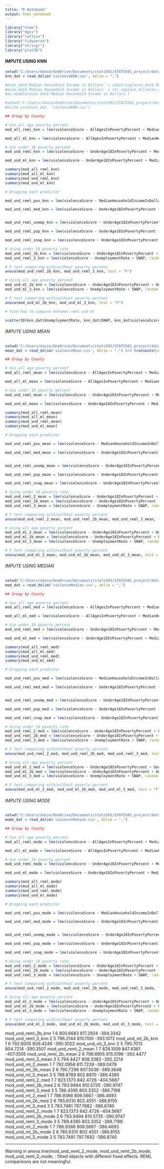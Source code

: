 ```yaml
---
title: "R Notebook"
output: html_notebook
---
```


```r
library("nlme")
library("mgcv")
library("lattice")
library("tidyverse")
library("stringr") 
library("plot3D")
```

#### IMPUTE USING KNN
```r
setwd('C:/Users/danie/OneDrive/Documents/stats501/STATS501_project/data')
knn_dat = read_delim('violenceKNN.csv', delim = ",")
```
```r
#econ_dat$`Median Household Income in Dollars` = substring(econ_dat$`Median Household Income in Dollars`,2) 
#econ_dat$`Median Household Income in Dollars` = str_replace_all(econ_dat$`Median Household Income in Dollars`, "[,]", "") 
#as.double(econ_dat$`Median Household Income in Dollars`)

#setwd('C:/Users/danie/OneDrive/Documents/stats501/STATS501_project/data')
#write.csv(econ_dat, 'violenceKNN.csv')
```

```r
## Group by County

# Use all age poverty percent
mod_all_reml_knn = lme(violenceScore ~ AllAgesInPovertyPercent + MedianHouseholdIncomeInDollars + UnemploymentRate + Population + SNAP, random = ~ 1 | sitename, data = knn_dat)

mod_all_ml_knn = lme(violenceScore ~ AllAgesInPovertyPercent + MedianHouseholdIncomeInDollars + UnemploymentRate + Population + SNAP, random = ~ 1 | sitename, method = "ML", data = knn_dat)

# Use under 18 poverty percent
mod_und_reml_knn = lme(violenceScore ~ UnderAge18InPovertyPercent + MedianHouseholdIncomeInDollars + UnemploymentRate + Population + SNAP, random = ~ 1 | sitename, data = knn_dat)

mod_und_ml_knn = lme(violenceScore ~ UnderAge18InPovertyPercent + MedianHouseholdIncomeInDollars + UnemploymentRate + Population + SNAP, random = ~ 1 | sitename, method = "ML", data = knn_dat)
```

```r
summary(mod_all_reml_knn)
summary(mod_all_ml_knn)
summary(mod_und_reml_knn)
summary(mod_und_ml_knn)
```

```r
# Dropping each predictor

mod_und_reml_pov_knn = lme(violenceScore ~ MedianHouseholdIncomeInDollars + UnemploymentRate + Population + SNAP, random = ~ 1 | sitename, data = knn_dat)

mod_und_reml_med_knn = lme(violenceScore ~ UnderAge18InPovertyPercent + UnemploymentRate + Population + SNAP, random = ~ 1 | sitename, data = knn_dat)


mod_und_reml_unemp_knn = lme(violenceScore ~ UnderAge18InPovertyPercent + MedianHouseholdIncomeInDollars + Population + SNAP, random = ~ 1 | sitename, data = knn_dat)

mod_und_reml_pop_knn = lme(violenceScore ~ UnderAge18InPovertyPercent + MedianHouseholdIncomeInDollars + UnemploymentRate + SNAP, random = ~ 1 | sitename, data = knn_dat)

mod_und_reml_snap_knn = lme(violenceScore ~ UnderAge18InPovertyPercent + MedianHouseholdIncomeInDollars + UnemploymentRate + Population, random = ~ 1 | sitename, data = knn_dat)
```

```r
# Using under 18 poverty rate
mod_und_reml_2b_knn = lme(violenceScore ~ UnderAge18InPovertyPercent + UnemploymentRate + SNAP, random = ~ 1 | sitename, data = knn_dat)
mod_und_reml_3_knn = lme(violenceScore ~ UnemploymentRate + SNAP, random = ~ 1 | sitename, data = knn_dat)

# F test comparing with/without poverty percent
anova(mod_und_reml_2b_knn, mod_und_reml_3_knn, test = "F")
```

```r
# Using all age poverty percent
mod_und_ml_2b_knn = lme(violenceScore ~ UnderAge18InPovertyPercent + UnemploymentRate + SNAP, random = ~ 1 | sitename, data = knn_dat, method = "ML")
mod_und_ml_3_knn = lme(violenceScore ~ UnemploymentRate + SNAP, random = ~ 1 | sitename, data = knn_dat, method = "ML")

# F test comparing with/without poverty percent
anova(mod_und_ml_2b_knn, mod_und_ml_3_knn, test = "F")
```

```r
# Find how to compare between reml and ml
```



```r
scatter3D(knn_dat$UnemploymentRate, knn_dat$SNAP, knn_dat$violenceScore, col.var = as.integer(knn_dat$sitename), col = c(1:15), phi = 0)
```


###### IMPUTE USING MEAN
```r
setwd('C:/Users/danie/OneDrive/Documents/stats501/STATS501_project/data')
mean_dat = read_delim('violenceMean.csv', delim = ",") %>% transmute(year = year, sitename = sitename, violenceScore = `violence score`, AllAgesInPovertyPercent = `All Ages in Poverty Percent`, UnderAge18InPovertyPercent = `Under Age 18 in Poverty Percent`, MedianHouseholdIncomeInDollars = `Median Household Income in Dollars`, UnemploymentRate = `Unemployment Rate`, Population = Population, SNAP = `SNAP($/Person)`)
```
```r
## Group by County

# Use all age poverty percent
mod_all_reml_mean = lme(violenceScore ~ AllAgesInPovertyPercent + MedianHouseholdIncomeInDollars + UnemploymentRate + Population + SNAP, random = ~ 1 | sitename, data = mean_dat)

mod_all_ml_mean = lme(violenceScore ~ AllAgesInPovertyPercent + MedianHouseholdIncomeInDollars + UnemploymentRate + Population + SNAP, random = ~ 1 | sitename, method = "ML", data = mean_dat)

# Use under 18 poverty percent
mod_und_reml_mean = lme(violenceScore ~ UnderAge18InPovertyPercent + MedianHouseholdIncomeInDollars + UnemploymentRate + Population + SNAP, random = ~ 1 | sitename, data = mean_dat)

mod_und_ml_mean = lme(violenceScore ~ UnderAge18InPovertyPercent + MedianHouseholdIncomeInDollars + UnemploymentRate + Population + SNAP, random = ~ 1 | sitename, method = "ML", data = mean_dat)
```

```r
summary(mod_all_reml_mean)
summary(mod_all_ml_mean)
summary(mod_und_reml_mean)
summary(mod_und_ml_mean)
```

```r
# Dropping each predictor

mod_und_reml_pov_mean = lme(violenceScore ~ MedianHouseholdIncomeInDollars + UnemploymentRate + Population + SNAP, random = ~ 1 | sitename, data = mean_dat)

mod_und_reml_med_mean = lme(violenceScore ~ UnderAge18InPovertyPercent + UnemploymentRate + Population + SNAP, random = ~ 1 | sitename, data = mean_dat)


mod_und_reml_unemp_mean = lme(violenceScore ~ UnderAge18InPovertyPercent + MedianHouseholdIncomeInDollars + Population + SNAP, random = ~ 1 | sitename, data = mean_dat)

mod_und_reml_pop_mean = lme(violenceScore ~ UnderAge18InPovertyPercent + MedianHouseholdIncomeInDollars + UnemploymentRate + SNAP, random = ~ 1 | sitename, data = mean_dat)

mod_und_reml_snap_mean = lme(violenceScore ~ UnderAge18InPovertyPercent + MedianHouseholdIncomeInDollars + UnemploymentRate + Population, random = ~ 1 | sitename, data = mean_dat)
```

```r
# Using under 18 poverty rate
mod_und_reml_2_mean = lme(violenceScore ~ UnderAge18InPovertyPercent + UnemploymentRate + Population + SNAP, random = ~ 1 | sitename, data = mean_dat)
mod_und_reml_2b_mean = lme(violenceScore ~ UnderAge18InPovertyPercent + UnemploymentRate + SNAP, random = ~ 1 | sitename, data = mean_dat)
mod_und_reml_3_mean = lme(violenceScore ~ UnemploymentRate + SNAP, random = ~ 1 | sitename, data = mean_dat)

# F test comparing with/without poverty percent
anova(mod_und_reml_2_mean, mod_und_reml_2b_mean, mod_und_reml_3_mean, test = "F")
```

```r
# Using all age poverty percent
mod_und_ml_2_mean = lme(violenceScore ~ UnderAge18InPovertyPercent + UnemploymentRate + Population + SNAP, random = ~ 1 | sitename, data = mean_dat, method = "ML")
mod_und_ml_2b_mean = lme(violenceScore ~ UnderAge18InPovertyPercent + UnemploymentRate + SNAP, random = ~ 1 | sitename, data = mean_dat, method = "ML")
mod_und_ml_3_mean = lme(violenceScore ~ UnemploymentRate + SNAP, random = ~ 1 | sitename, data = mean_dat, method = "ML")

# F test comparing with/without poverty percent
anova(mod_und_ml_2_mean, mod_und_ml_2b_mean, mod_und_ml_3_mean, test = "F")
```

###### IMPUTE USING MEDIAN
```r
setwd('C:/Users/danie/OneDrive/Documents/stats501/STATS501_project/data')
med_dat = read_delim('violenceMedian.csv', delim = ",")
```
```r
## Group by County

# Use all age poverty percent
mod_all_reml_med = lme(violenceScore ~ AllAgesInPovertyPercent + MedianHouseholdIncomeInDollars + UnemploymentRate + Population + SNAP, random = ~ 1 | sitename, data = med_dat)

mod_all_ml_med = lme(violenceScore ~ AllAgesInPovertyPercent + MedianHouseholdIncomeInDollars + UnemploymentRate + Population + SNAP, random = ~ 1 | sitename, method = "ML", data = med_dat)

# Use under 18 poverty percent
mod_und_reml_med = lme(violenceScore ~ UnderAge18InPovertyPercent + MedianHouseholdIncomeInDollars + UnemploymentRate + Population + SNAP, random = ~ 1 | sitename, data = med_dat)

mod_und_ml_med = lme(violenceScore ~ UnderAge18InPovertyPercent + MedianHouseholdIncomeInDollars + UnemploymentRate + Population + SNAP, random = ~ 1 | sitename, method = "ML", data = med_dat)
```

```r
summary(mod_all_reml_med)
summary(mod_all_ml_med)
summary(mod_und_reml_med)
summary(mod_und_ml_med)
```

```r
# Dropping each predictor

mod_und_reml_pov_med = lme(violenceScore ~ MedianHouseholdIncomeInDollars + UnemploymentRate + Population + SNAP, random = ~ 1 | sitename, data = med_dat)

mod_und_reml_med_med = lme(violenceScore ~ UnderAge18InPovertyPercent + UnemploymentRate + Population + SNAP, random = ~ 1 | sitename, data = med_dat)


mod_und_reml_unemp_med = lme(violenceScore ~ UnderAge18InPovertyPercent + MedianHouseholdIncomeInDollars + Population + SNAP, random = ~ 1 | sitename, data = med_dat)

mod_und_reml_pop_med = lme(violenceScore ~ UnderAge18InPovertyPercent + MedianHouseholdIncomeInDollars + UnemploymentRate + SNAP, random = ~ 1 | sitename, data = med_dat)

mod_und_reml_snap_med = lme(violenceScore ~ UnderAge18InPovertyPercent + MedianHouseholdIncomeInDollars + UnemploymentRate + Population, random = ~ 1 | sitename, data = med_dat)
```

```r
# Using under 18 poverty rate
mod_und_reml_2_med = lme(violenceScore ~ UnderAge18InPovertyPercent + UnemploymentRate + Population + SNAP, random = ~ 1 | sitename, data = med_dat)
mod_und_reml_2b_med = lme(violenceScore ~ UnderAge18InPovertyPercent + UnemploymentRate + SNAP, random = ~ 1 | sitename, data = med_dat)
mod_und_reml_3_med = lme(violenceScore ~ UnemploymentRate + SNAP, random = ~ 1 | sitename, data = med_dat)

# F test comparing with/without poverty percent
anova(mod_und_reml_2_med, mod_und_reml_2b_med, mod_und_reml_3_med, test = "F")
```

```r
# Using all age poverty percent
mod_und_ml_2_med = lme(violenceScore ~ UnderAge18InPovertyPercent + UnemploymentRate + Population + SNAP, random = ~ 1 | sitename, data = med_dat, method = "ML")
mod_und_ml_2b_med = lme(violenceScore ~ UnderAge18InPovertyPercent + UnemploymentRate + SNAP, random = ~ 1 | sitename, data = med_dat, method = "ML")
mod_und_ml_3_med = lme(violenceScore ~ UnemploymentRate + SNAP, random = ~ 1 | sitename, data = med_dat, method = "ML")

# F test comparing with/without poverty percent
anova(mod_und_ml_2_med, mod_und_ml_2b_med, mod_und_ml_3_med, test = "F")
```


###### IMPUTE USING MODE
```r
setwd('C:/Users/danie/OneDrive/Documents/stats501/STATS501_project/data')
mode_dat = read_delim('violenceMedian.csv', delim = ",")
```
```r
## Group by County

# Use all age poverty percent
mod_all_reml_mode = lme(violenceScore ~ AllAgesInPovertyPercent + MedianHouseholdIncomeInDollars + UnemploymentRate + Population + SNAP, random = ~ 1 | sitename, data = mode_dat)

mod_all_ml_mode = lme(violenceScore ~ AllAgesInPovertyPercent + MedianHouseholdIncomeInDollars + UnemploymentRate + Population + SNAP, random = ~ 1 | sitename, method = "ML", data = mode_dat)

# Use under 18 poverty percent
mod_und_reml_mode = lme(violenceScore ~ UnderAge18InPovertyPercent + MedianHouseholdIncomeInDollars + UnemploymentRate + Population + SNAP, random = ~ 1 | sitename, data = mode_dat)

mod_und_ml_mode = lme(violenceScore ~ UnderAge18InPovertyPercent + MedianHouseholdIncomeInDollars + UnemploymentRate + Population + SNAP, random = ~ 1 | sitename, method = "ML", data = mode_dat)
```

```r
summary(mod_all_reml_mode)
summary(mod_all_ml_mode)
summary(mod_und_reml_mode)
summary(mod_und_ml_mode)
```

```r
# Dropping each predictor

mod_und_reml_pov_mode = lme(violenceScore ~ MedianHouseholdIncomeInDollars + UnemploymentRate + Population + SNAP, random = ~ 1 | sitename, data = mode_dat)

mod_und_reml_med_mode = lme(violenceScore ~ UnderAge18InPovertyPercent + UnemploymentRate + Population + SNAP, random = ~ 1 | sitename, data = mode_dat)


mod_und_reml_unemp_mode = lme(violenceScore ~ UnderAge18InPovertyPercent + MedianHouseholdIncomeInDollars + Population + SNAP, random = ~ 1 | sitename, data = mode_dat)

mod_und_reml_pop_mode = lme(violenceScore ~ UnderAge18InPovertyPercent + MedianHouseholdIncomeInDollars + UnemploymentRate + SNAP, random = ~ 1 | sitename, data = mode_dat)

mod_und_reml_snap_mode = lme(violenceScore ~ UnderAge18InPovertyPercent + MedianHouseholdIncomeInDollars + UnemploymentRate + Population, random = ~ 1 | sitename, data = mode_dat)
```

```r
# Using under 18 poverty rate
mod_und_reml_2_mode = lme(violenceScore ~ UnderAge18InPovertyPercent + UnemploymentRate + Population + SNAP, random = ~ 1 | sitename, data = mode_dat)
mod_und_reml_2b_mode = lme(violenceScore ~ UnderAge18InPovertyPercent + UnemploymentRate + SNAP, random = ~ 1 | sitename, data = mode_dat)
mod_und_reml_3_mode = lme(violenceScore ~ UnemploymentRate + SNAP, random = ~ 1 | sitename, data = mode_dat)

# F test comparing with/without poverty percent
anova(mod_und_reml_2_mode, mod_und_reml_2b_mode, mod_und_reml_3_mode, test = "F")
```

```r
# Using all age poverty percent
mod_und_ml_2_mode = lme(violenceScore ~ UnderAge18InPovertyPercent + UnemploymentRate + Population + SNAP, random = ~ 1 | sitename, data = mode_dat, method = "ML")
mod_und_ml_2b_mode = lme(violenceScore ~ UnderAge18InPovertyPercent + UnemploymentRate + SNAP, random = ~ 1 | sitename, data = mode_dat, method = "ML")
mod_und_ml_3_mode = lme(violenceScore ~ UnemploymentRate + SNAP, random = ~ 1 | sitename, data = mode_dat, method = "ML")

# F test comparing with/without poverty percent
anova(mod_und_ml_2_mode, mod_und_ml_2b_mode, mod_und_ml_3_mode, test = "F")
```

mod_und_reml_2b_knn	1	6	800.6683	817.2924	-394.3342
mod_und_reml_3_knn	2	5	796.2144	810.1100	-393.1072
mod_und_ml_2b_knn	1	6	792.6005	809.4246	-390.3002
mod_und_ml_3_knn	2	5	790.7013	804.7214	-390.3507
mod_und_reml_2_mean	1	7	828.1009	847.4361	-407.0505
mod_und_reml_2b_mean	2	6	798.8955	815.5196	-393.4477
mod_und_reml_3_mean	3	5	794.4427	808.3383	-392.2214
mod_und_ml_2_mean	1	7	792.0958	811.7239	-389.0479
mod_und_ml_2b_mean	2	6	790.7296	807.5538	-389.3648
mod_und_ml_3_mean	3	5	788.8769	802.8970	-389.4385
mod_und_reml_2_med	1	7	823.1373	842.4726	-404.5687
mod_und_reml_2b_med	2	6	793.9494	810.5735	-390.9747
mod_und_reml_3_med	3	5	789.4395	803.3352	-389.7198
mod_und_ml_2_med	1	7	786.9386	806.5667	-386.4693
mod_und_ml_2b_med	2	6	785.6310	802.4551	-386.8155
mod_und_ml_3_med	3	5	783.7481	797.7682	-386.8740
mod_und_reml_2_mode	1	7	823.1373	842.4726	-404.5687
mod_und_reml_2b_mode	2	6	793.9494	810.5735	-390.9747
mod_und_reml_3_mode	3	5	789.4395	803.3352	-389.7198
mod_und_ml_2_mode	1	7	786.9386	806.5667	-386.4693
mod_und_ml_2b_mode	2	6	785.6310	802.4551	-386.8155
mod_und_ml_3_mode	3	5	783.7481	797.7682	-386.8740

****** 
Warning in anova.lme(mod_und_reml_2_mode, mod_und_reml_2b_mode, mod_und_reml_3_mode,  :
  fitted objects with different fixed effects. REML comparisons are not meaningful.
